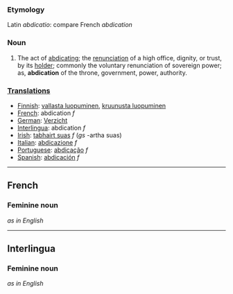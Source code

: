 ===Etymology===
Latin ''abdicatio'': compare French ''abdication''
===Noun===
#The act of [[abdicating]]; the [[renunciation]] of a high office, dignity, or trust, by its [[holder]]; commonly the voluntary renunciation of sovereign power; as, '''abdication''' of the throne, government, power, authority.

===[[Translations]]===
*[[Finnish]]: [[vallasta luopuminen]], [[kruunusta luopuminen]]
*[[French]]: abdication ''f''
*[[German]]: [[Verzicht]]
*[[Interlingua]]: abdication ''f''
*[[Irish]]: [[tabhairt suas]] ''f'' (''gs'' -artha suas)
*[[Italian]]: [[abdicazione]] ''f''
*[[Portuguese]]: [[abdicação]] ''f''
*[[Spanish]]: [[abdicación]] ''f''
----
==French==
===Feminine noun===
''as in English''
----
==Interlingua==
===Feminine noun===
''as in English''